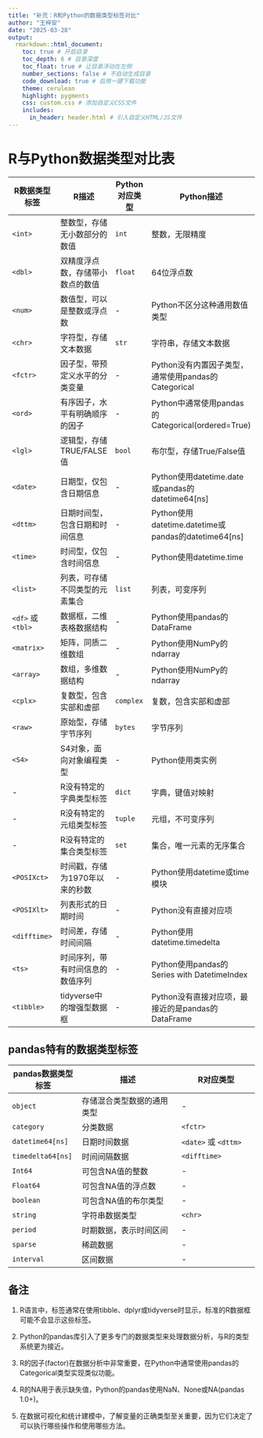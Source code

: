 ```yaml
---
title: "补充：R和Python的数据类型标签对比"
author: "王梓安"
date: "2025-03-28"
output:
  rmarkdown::html_document:
    toc: true # 开启目录
    toc_depth: 6 # 目录深度
    toc_float: true # 让目录浮动在左侧
    number_sections: false # 不自动生成目录
    code_download: true # 启用一键下载功能
    theme: cerulean
    highlight: pygments
    css: custom.css # 添加自定义CSS文件
    includes:
      in_header: header.html # 引入自定义HTML/JS文件
---
```


# R与Python数据类型对比表

| R数据类型标签 | R描述 | Python对应类型 | Python描述 |
|----|----|----|----|
| `<int>` | 整数型，存储无小数部分的数值 | `int` | 整数，无限精度 |
| `<dbl>` | 双精度浮点数，存储带小数点的数值 | `float` | 64位浮点数 |
| `<num>` | 数值型，可以是整数或浮点数 | \- | Python不区分这种通用数值类型 |
| `<chr>` | 字符型，存储文本数据 | `str` | 字符串，存储文本数据 |
| `<fctr>` | 因子型，带预定义水平的分类变量 | \- | Python没有内置因子类型，通常使用pandas的Categorical |
| `<ord>` | 有序因子，水平有明确顺序的因子 | \- | Python中通常使用pandas的Categorical(ordered=True) |
| `<lgl>` | 逻辑型，存储TRUE/FALSE值 | `bool` | 布尔型，存储True/False值 |
| `<date>` | 日期型，仅包含日期信息 | \- | Python使用datetime.date或pandas的datetime64[ns] |
| `<dttm>` | 日期时间型，包含日期和时间信息 | \- | Python使用datetime.datetime或pandas的datetime64[ns] |
| `<time>` | 时间型，仅包含时间信息 | \- | Python使用datetime.time |
| `<list>` | 列表，可存储不同类型的元素集合 | `list` | 列表，可变序列 |
| `<df>` 或 `<tbl>` | 数据框，二维表格数据结构 | \- | Python使用pandas的DataFrame |
| `<matrix>` | 矩阵，同质二维数组 | \- | Python使用NumPy的ndarray |
| `<array>` | 数组，多维数据结构 | \- | Python使用NumPy的ndarray |
| `<cplx>` | 复数型，包含实部和虚部 | `complex` | 复数，包含实部和虚部 |
| `<raw>` | 原始型，存储字节序列 | `bytes` | 字节序列 |
| `<S4>` | S4对象，面向对象编程类型 | \- | Python使用类实例 |
| \- | R没有特定的字典类型标签 | `dict` | 字典，键值对映射 |
| \- | R没有特定的元组类型标签 | `tuple` | 元组，不可变序列 |
| \- | R没有特定的集合类型标签 | `set` | 集合，唯一元素的无序集合 |
| `<POSIXct>` | 时间戳，存储为1970年以来的秒数 | \- | Python使用datetime或time模块 |
| `<POSIXlt>` | 列表形式的日期时间 | \- | Python没有直接对应项 |
| `<difftime>` | 时间差，存储时间间隔 | \- | Python使用datetime.timedelta |
| `<ts>` | 时间序列，带有时间信息的数值序列 | \- | Python使用pandas的Series with DatetimeIndex |
| `<tibble>` | tidyverse中的增强型数据框 | \- | Python没有直接对应项，最接近的是pandas的DataFrame |

## pandas特有的数据类型标签

| pandas数据类型标签 | 描述                       | R对应类型            |
|--------------------|----------------------------|----------------------|
| `object`           | 存储混合类型数据的通用类型 | \-                   |
| `category`         | 分类数据                   | `<fctr>`             |
| `datetime64[ns]`   | 日期时间数据               | `<date>` 或 `<dttm>` |
| `timedelta64[ns]`  | 时间间隔数据               | `<difftime>`         |
| `Int64`            | 可包含NA值的整数           | \-                   |
| `Float64`          | 可包含NA值的浮点数         | \-                   |
| `boolean`          | 可包含NA值的布尔类型       | \-                   |
| `string`           | 字符串数据类型             | `<chr>`              |
| `period`           | 时期数据，表示时间区间     | \-                   |
| `sparse`           | 稀疏数据                   | \-                   |
| `interval`         | 区间数据                   | \-                   |

## 备注

1.  R语言中，标签通常在使用tibble、dplyr或tidyverse时显示，标准的R数据框可能不会显示这些标签。

2.  Python的pandas库引入了更多专门的数据类型来处理数据分析，与R的类型系统更为接近。

3.  R的因子(factor)在数据分析中非常重要，在Python中通常使用pandas的Categorical类型实现类似功能。

4.  R的NA用于表示缺失值，Python的pandas使用NaN、None或NA(pandas 1.0+)。

5.  在数据可视化和统计建模中，了解变量的正确类型至关重要，因为它们决定了可以执行哪些操作和使用哪些方法。
